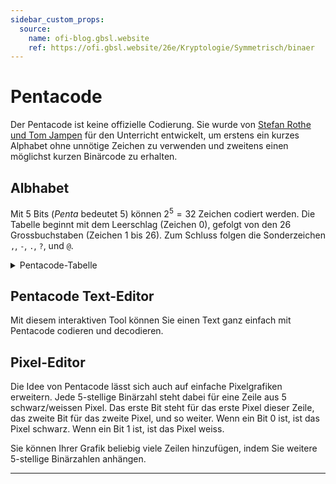 ```yaml
---
sidebar_custom_props:
  source:
    name: ofi-blog.gbsl.website
    ref: https://ofi.gbsl.website/26e/Kryptologie/Symmetrisch/binaer
---
```



# Pentacode
Der Pentacode ist keine offizielle Codierung. Sie wurde von [Stefan Rothe und Tom Jampen](https://rothe.io/?b=crypto&p=1349) für den Unterricht entwickelt, um erstens ein kurzes Alphabet ohne unnötige Zeichen zu verwenden und zweitens einen möglichst kurzen Binärcode zu erhalten.

## Albhabet
Mit 5 Bits (_Penta_ bedeutet 5) können $2^5 = 32$ Zeichen codiert werden. Die Tabelle beginnt mit dem Leerschlag (Zeichen $0$), gefolgt von den 26 Grossbuchstaben (Zeichen $1$ bis $26$). Zum Schluss folgen die Sonderzeichen `,`, `-`, `.`, `?`, und `@`.

<details>
  <summary>Pentacode-Tabelle</summary>
  | Buchstabe    | Zahl |   Binär | Buchstabe | Zahl |   Binär |
  |:-------------|-----:|--------:|:----------|-----:|--------:|
  | *Leerschlag* |    0 | `00000` | `P`       |   16 | `10000` |
  | `A`          |    1 | `00001` | `Q`       |   17 | `10001` |
  | `B`          |    2 | `00010` | `R`       |   18 | `10010` |
  | `C`          |    3 | `00011` | `S`       |   19 | `10011` |
  | `D`          |    4 | `00100` | `T`       |   20 | `10100` |
  | `E`          |    5 | `00101` | `U`       |   21 | `10101` |
  | `F`          |    6 | `00110` | `V`       |   22 | `10110` |
  | `G`          |    7 | `00111` | `W`       |   23 | `10111` |
  | `H`          |    8 | `01000` | `X`       |   24 | `11000` |
  | `I`          |    9 | `01001` | `Y`       |   25 | `11001` |
  | `J`          |   10 | `01010` | `Z`       |   26 | `11010` |
  | `K`          |   11 | `01011` | `,`       |   27 | `11011` |
  | `L`          |   12 | `01100` | `-`       |   28 | `11100` |
  | `M`          |   13 | `01101` | `.`       |   29 | `11101` |
  | `N`          |   14 | `01110` | `?`       |   30 | `11110` |
  | `O`          |   15 | `01111` | `@`       |   31 | `11111` |
</details>

## Pentacode Text-Editor
Mit diesem interaktiven Tool können Sie einen Text ganz einfach mit Pentacode codieren und decodieren.
<TextEditor />

## Pixel-Editor
Die Idee von Pentacode lässt sich auch auf einfache Pixelgrafiken erweitern. Jede 5-stellige Binärzahl steht dabei für eine Zeile aus 5 schwarz/weissen Pixel. Das erste Bit steht für das erste Pixel dieser Zeile, das zweite Bit für das zweite Pixel, und so weiter. Wenn ein Bit $0$ ist, ist das Pixel schwarz. Wenn ein Bit $1$ ist, ist das Pixel weiss.

Sie können Ihrer Grafik beliebig viele Zeilen hinzufügen, indem Sie weitere 5-stellige Binärzahlen anhängen.
<PixelEditor />

---

